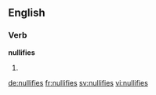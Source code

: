 ==English==

===Verb===
'''nullifies'''
# {{en-third-person singular of|nullify}}

[[de:nullifies]]
[[fr:nullifies]]
[[sv:nullifies]]
[[vi:nullifies]]